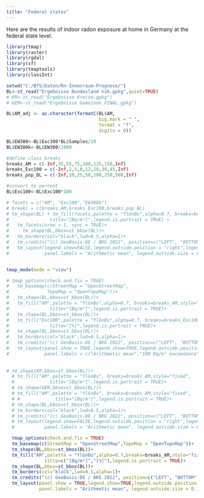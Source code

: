 ```yaml
---
title: "Federal states"
---
```


Here are the results of indoor radon exposure at home in Germany at the federal state level. 


```r
library(tmap)
library(raster)
library(rgdal)
library(sf)
library(tmaptools)
library(classInt)

setwd("C:/BfS/Daten/Rn-Innenraum-Prognose/")
BL<-st_read("Ergebnisse Bundesland n16.gpkg",quiet=TRUE)
# KR<-st_read("Ergebnisse Kreise.gpkg")
# GEM<-st_read("Ergebnisse Gemeinde_FINAL.gpkg")

BL$AM_adj <- as.character(formatC(BL$AM,
                                  big.mark = " ", 
                                  format = "f", 
                                  digits = 0))

BL$EW300<-BL$Exc300*BL$Samples/10
BL$EW300k<-BL$EW300/1000

#define class breaks
breaks_AM = c(-Inf,35,55,75,100,125,150,Inf)
breaks_Exc100 = c(-Inf,2,5,8,12,20,30,45,Inf)
breaks_pop_BL = c(-Inf,10,25,50,100,250,500,Inf)

#convert to percent
BL$Exc100<-BL$Exc100*100

# facets = c("AM", "Exc100","EW300k")
# breaks = c(breaks_AM,breaks_Exc100,breaks_pop_BL)
# tm_shape(BL) + tm_fill(facets,palette = "YlGnBu",alpha=0.7, breaks=breaks,style="fixed",
#               title="[Bq/m³]",legend.is.portrait = TRUE) + 
#   tm_facets(nrow = 1, sync = TRUE)+
#     tm_shape(BL,bbox=st_bbox(BL))+
#   tm_borders(col="black",lwd=0.5,alpha=1)+
#   tm_credits("(c) GeoBasis-DE / BKG 2022", position=c("LEFT", "BOTTOM"))+
#   tm_layout(legend.show=FALSE,legend.outside.position = "right",legend.outside = TRUE,
#             panel.labels = "Arithmetic mean", legend.outside.size = 0.1,panel.label.size = 1)


tmap_mode(mode = "view")

# tmap_options(check.and.fix = TRUE)
#   tm_basemap(c(StreetMap = "OpenStreetMap",
#              TopoMap = "OpenTopoMap"))+
#   tm_shape(BL,bbox=st_bbox(BL))+
#   tm_fill("AM",palette = "YlGnBu",alpha=0.7, breaks=breaks_AM,style="fixed",
#               title="[Bq/m³]",legend.is.portrait = TRUE)+
#   tm_shape(BL,bbox=st_bbox(BL))+
#   tm_fill("Exc100",palette = "YlGnBu",alpha=0.7, breaks=breaks_Exc100,style="fixed",
#               title="[%]",legend.is.portrait = TRUE)+
#   tm_shape(BL,bbox=st_bbox(BL))+
#   tm_borders(col="black",lwd=0.5,alpha=1)+
#   tm_credits("(c) GeoBasis-DE / BKG 2022", position=c("LEFT", "BOTTOM"))+
#   tm_layout(panel.show = TRUE,legend.show=TRUE,legend.outside.position = "right",legend.outside = TRUE,
#             panel.labels = c("Arithmetic mean","100 Bq/m³ exceedance"), legend.outside.size = 0.1,panel.label.size = 1)
  
  
# tm_shape(KR,bbox=st_bbox(BL))+
  # tm_fill("AM",palette = "YlGnBu", breaks=breaks_AM,style="fixed",
  #             title="[Bq/m³]",legend.is.portrait = TRUE)+
  # tm_shape(GEM,bbox=st_bbox(BL))+
  # tm_fill("AM",palette = "YlGnBu", breaks=breaks_AM,style="fixed",
  # #             title="[Bq/m³]",legend.is.portrait = TRUE)+
  # tm_shape(BL,bbox=st_bbox(BL))+
  # tm_borders(col="black",lwd=0.5,alpha=1)+
  # tm_credits("(c) GeoBasis-DE / BKG 2022", position=c("LEFT", "BOTTOM"))+
  # tm_layout(legend.show=FALSE,legend.outside.position = "right",legend.outside = TRUE,
  #           panel.labels = "Arithmetic mean", legend.outside.size = 0.1,panel.label.size = 1)

  tmap_options(check.and.fix = TRUE)
  tm_basemap(c(StreetMap = "OpenStreetMap",TopoMap = "OpenTopoMap"))+
  tm_shape(BL,bbox=st_bbox(BL))+
  tm_fill("AM",palette = "YlGnBu",alpha=0.7,breaks=breaks_AM,style="fixed",
              title=c("[Bq/m³]","[%]"),legend.is.portrait = TRUE)+
  tm_shape(BL,bbox=st_bbox(BL))+
  tm_borders(col="black",lwd=0.5,alpha=1)+
  tm_credits("(c) GeoBasis-DE / BKG 2022", position=c("LEFT", "BOTTOM"))+
  tm_layout(panel.show = TRUE,legend.show=TRUE,legend.outside.position = "right",legend.outside = TRUE,
            panel.labels = "Arithmetic mean", legend.outside.size = 0.1,panel.label.size = 1)

```

